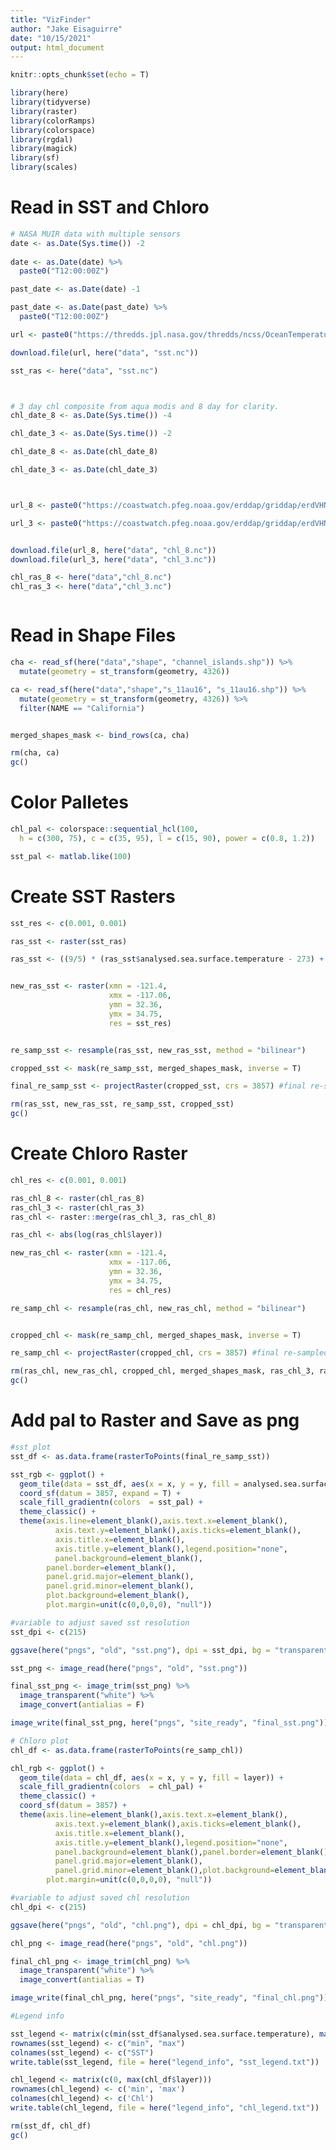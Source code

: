 ```yaml
---
title: "VizFinder"
author: "Jake Eisaguirre"
date: "10/15/2021"
output: html_document
---
```


```r
knitr::opts_chunk$set(echo = T)

library(here)
library(tidyverse) 
library(raster)
library(colorRamps)
library(colorspace)
library(rgdal)
library(magick)
library(sf)
library(scales)

```


# Read in SST and Chloro
```r
# NASA MUIR data with multiple sensors
date <- as.Date(Sys.time()) -2
  
date <- as.Date(date) %>% 
  paste0("T12:00:00Z")

past_date <- as.Date(date) -1 

past_date <- as.Date(past_date) %>% 
  paste0("T12:00:00Z") 

url <- paste0("https://thredds.jpl.nasa.gov/thredds/ncss/OceanTemperature/MUR-JPL-L4-GLOB-v4.1.nc?var=analysed_sst&north=34.75&west=-121.4&east=-117.06&south=32.36&disableLLSubset=on&disableProjSubset=on&horizStride=1&time_start=", past_date, "&time_end=", date, "&timeStride=1&addLatLon=true")

download.file(url, here("data", "sst.nc"))

sst_ras <- here("data", "sst.nc")



# 3 day chl composite from aqua modis and 8 day for clarity. 
chl_date_8 <- as.Date(Sys.time()) -4

chl_date_3 <- as.Date(Sys.time()) -2

chl_date_8 <- as.Date(chl_date_8)

chl_date_3 <- as.Date(chl_date_3) 



url_8 <- paste0("https://coastwatch.pfeg.noaa.gov/erddap/griddap/erdVHNchla8day.nc?chla%5B(", chl_date_8,")%5D%5B(0.0)%5D%5B(32.35):(34.75)%5D%5B(-121.4):(-117.06)%5D&.draw=surface&.vars=longitude%7Clatitude%7Cchla&.colorBar=%7C%7C%7C%7C%7C&.bgColor=0xffccccff")

url_3 <- paste0("https://coastwatch.pfeg.noaa.gov/erddap/griddap/erdVHNchla3day.nc?chla%5B(", chl_date_3,")%5D%5B(0.0)%5D%5B(32.35):(34.75)%5D%5B(-121.4):(-117.06)%5D&.draw=surface&.vars=longitude%7Clatitude%7Cchla&.colorBar=%7C%7C%7C%7C%7C&.bgColor=0xffccccff")


download.file(url_8, here("data", "chl_8.nc"))
download.file(url_3, here("data", "chl_3.nc"))

chl_ras_8 <- here("data","chl_8.nc")
chl_ras_3 <- here("data","chl_3.nc")



```

# Read in Shape Files
```r
cha <- read_sf(here("data","shape", "channel_islands.shp")) %>% 
  mutate(geometry = st_transform(geometry, 4326))

ca <- read_sf(here("data","shape","s_11au16", "s_11au16.shp")) %>% 
  mutate(geometry = st_transform(geometry, 4326)) %>% 
  filter(NAME == "California")


merged_shapes_mask <- bind_rows(ca, cha)

rm(cha, ca)
gc()

```

# Color Palletes
```r

chl_pal <- colorspace::sequential_hcl(100,
  h = c(300, 75), c = c(35, 95), l = c(15, 90), power = c(0.8, 1.2))

sst_pal <- matlab.like(100)

```

# Create SST Rasters 
```r
sst_res <- c(0.001, 0.001) 

ras_sst <- raster(sst_ras)

ras_sst <- ((9/5) * (ras_sst$analysed.sea.surface.temperature - 273) + 32)


new_ras_sst <- raster(xmn = -121.4,
                      xmx = -117.06,
                      ymn = 32.36,
                      ymx = 34.75,
                      res = sst_res)


re_samp_sst <- resample(ras_sst, new_ras_sst, method = "bilinear")

cropped_sst <- mask(re_samp_sst, merged_shapes_mask, inverse = T)

final_re_samp_sst <- projectRaster(cropped_sst, crs = 3857) #final re-sammpled SST raster

rm(ras_sst, new_ras_sst, re_samp_sst, cropped_sst)
gc()

```

# Create Chloro Raster
``` r
chl_res <- c(0.001, 0.001) 

ras_chl_8 <- raster(chl_ras_8)
ras_chl_3 <- raster(chl_ras_3)
ras_chl <- raster::merge(ras_chl_3, ras_chl_8)

ras_chl <- abs(log(ras_chl$layer))

new_ras_chl <- raster(xmn = -121.4,
                      xmx = -117.06,
                      ymn = 32.36,
                      ymx = 34.75,
                      res = chl_res)

re_samp_chl <- resample(ras_chl, new_ras_chl, method = "bilinear")


cropped_chl <- mask(re_samp_chl, merged_shapes_mask, inverse = T)

re_samp_chl <- projectRaster(cropped_chl, crs = 3857) #final re-sampled Chloro raster

rm(ras_chl, new_ras_chl, cropped_chl, merged_shapes_mask, ras_chl_3, ras_chl_8)
gc()
```

# Add pal to Raster and Save as png
```r
#sst_plot
sst_df <- as.data.frame(rasterToPoints(final_re_samp_sst))

sst_rgb <- ggplot() +
  geom_tile(data = sst_df, aes(x = x, y = y, fill = analysed.sea.surface.temperature)) +
  coord_sf(datum = 3857, expand = T) +
  scale_fill_gradientn(colors  = sst_pal) +
  theme_classic() +
  theme(axis.line=element_blank(),axis.text.x=element_blank(),
          axis.text.y=element_blank(),axis.ticks=element_blank(),
          axis.title.x=element_blank(),
          axis.title.y=element_blank(),legend.position="none",
          panel.background=element_blank(),
        panel.border=element_blank(),
        panel.grid.major=element_blank(),
        panel.grid.minor=element_blank(),
        plot.background=element_blank(),
        plot.margin=unit(c(0,0,0,0), "null"))

#variable to adjust saved sst resolution
sst_dpi <- c(215)

ggsave(here("pngs", "old", "sst.png"), dpi = sst_dpi, bg = "transparent")

sst_png <- image_read(here("pngs", "old", "sst.png"))

final_sst_png <- image_trim(sst_png) %>% 
  image_transparent("white") %>% 
  image_convert(antialias = F)

image_write(final_sst_png, here("pngs", "site_ready", "final_sst.png"))

```

```r
# Chloro plot
chl_df <- as.data.frame(rasterToPoints(re_samp_chl))

chl_rgb <- ggplot() +
  geom_tile(data = chl_df, aes(x = x, y = y, fill = layer)) +
  scale_fill_gradientn(colors  = chl_pal) +
  theme_classic() +
  coord_sf(datum = 3857) +
  theme(axis.line=element_blank(),axis.text.x=element_blank(),
          axis.text.y=element_blank(),axis.ticks=element_blank(),
          axis.title.x=element_blank(),
          axis.title.y=element_blank(),legend.position="none",
          panel.background=element_blank(),panel.border=element_blank(),
          panel.grid.major=element_blank(),
          panel.grid.minor=element_blank(),plot.background=element_blank(),
        plot.margin=unit(c(0,0,0,0), "null"))

#variable to adjust saved chl resolution
chl_dpi <- c(215)

ggsave(here("pngs", "old", "chl.png"), dpi = chl_dpi, bg = "transparent")

chl_png <- image_read(here("pngs", "old", "chl.png"))

final_chl_png <- image_trim(chl_png) %>% 
  image_transparent("white") %>% 
  image_convert(antialias = T)

image_write(final_chl_png, here("pngs", "site_ready", "final_chl.png"))

```

```r
#Legend info

sst_legend <- matrix(c(min(sst_df$analysed.sea.surface.temperature), max(sst_df$analysed.sea.surface.temperature)))
rownames(sst_legend) <- c("min", "max")
colnames(sst_legend) <- c("SST")
write.table(sst_legend, file = here("legend_info", "sst_legend.txt"))

chl_legend <- matrix(c(0, max(chl_df$layer)))
rownames(chl_legend) <- c('min', 'max')
colnames(chl_legend) <- c('Chl')
write.table(chl_legend, file = here("legend_info", "chl_legend.txt"))

rm(sst_df, chl_df)
gc()

```

